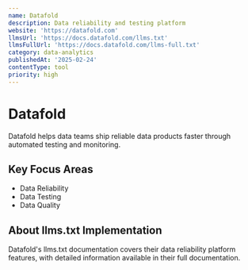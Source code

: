 ```yaml
---
name: Datafold
description: Data reliability and testing platform
website: 'https://datafold.com'
llmsUrl: 'https://docs.datafold.com/llms.txt'
llmsFullUrl: 'https://docs.datafold.com/llms-full.txt'
category: data-analytics
publishedAt: '2025-02-24'
contentType: tool
priority: high
---
```


# Datafold

Datafold helps data teams ship reliable data products faster through automated testing and monitoring.

## Key Focus Areas

- Data Reliability
- Data Testing
- Data Quality

## About llms.txt Implementation

Datafold's llms.txt documentation covers their data reliability platform features, with detailed information available in their full documentation.
